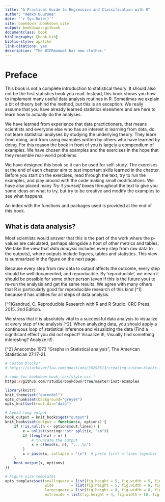 ```yaml
--- 
title: "A Practical Guide to Regression and Classification with R"
author: "Remko Duursma"
date: "`r Sys.Date()`"
site: bookdown::bookdown_site
output: bookdown::gitbook
documentclass: book
bibliography: [book.bib]
biblio-style: apalike
link-citations: yes
description: "The HIERmanual has new clothes."
---
```


# Preface

This book is not a complete introduction to statistical theory. It should also not be the first statistics book you read. Instead, this book shows you how to implement many useful data analysis routines in R. Sometimes we explain a bit of theory behind the method, but this is an exception. We really assume that you have already learned statistics elsewhere and are here to learn how to actually do the analyses.

We have learned from experience that data practictioners, that means scientists and everyone else who has an interest in learning from data, do not learn statistical analyses by studying the underlying theory. They learn from doing, and from using examples written by others who have learned by doing. For this reason the book in front of you is largely a compendium of examples. We have chosen the examples and the exercises in the hope that they resemble real-world problems. 

We have designed this book so it can be used for self-study. The exercises at the end of each chapter aim to test important skills learned in the chapter. Before you start on the exercises, read through the text, try to run the examples, and play around with the code making small modifications. We have also placed many *Try it yourself* boxes throughout the text to give you some ideas on what to try, but try to be creative and modify the examples to see what happens.

An index with the functions and packages used is provided at the end of this book.


## What is data analysis?

Most scientists would answer that this is the part of the work where the p-values are calculated, perhaps alongside a host of other metrics and tables. We take the view that *data analysis* includes every step from raw data to the outputs}, where outputs include figures, tables and statistics. This view is summarized in the figure on the next page.

Because every step from raw data to output affects the outcome, every step should be well documented, and reproducible. By 'reproducible', we mean it should be possible for some other person (even if this is the future you) to re-run the analysis and get the same results. We agree with many others that R is particularly good for reproducible research of this kind [^1] because it has utilities for all steps of data analysis. 

[^1]Gandrud, C. Reproducible Research with R and R Studio. CRC Press, 2015. 2nd Edition.

We stress that it is absolutely vital to a successful data analysis to visualize at every step of the analysis [^2]. When analyzing data, you should apply a continuous loop of statistical inference and visualizing the data (Find a significant effect you did not expect? Visualize it!; Visually find something interesting? Analyze it!).

[^2] Anscombe 1973 "Graphs in Statistical analysis", The American Statistician 27:17-21. 



```r

# Custom blocks!
# https://stackoverflow.com/questions/36293511/creating-custom-blocks-in-rstudios-bookdown

# code for bookdown book, css/style.css !
https://github.com/rstudio/bookdown/tree/master/inst/examples
```


```r

library(knitr)
knit_theme$set("earendel")
opts_chunk$set(background="grey94")
opts_knit$set(root.dir="data")

# Avoid long output
hook_output = knit_hooks$get("output")
knit_hooks$set(output = function(x, options) {
    if (!is.null(n <- options$out.lines)) {
        x = unlist(stringr::str_split(x, "\n"))
        if (length(x) > n) {
            # truncate the output
            x = c(head(x, n), "....\n")
        }
        x = paste(x, collapse = "\n")  # paste first n lines together
    }
    hook_output(x, options)
})

# Figure size templates
opts_template$set(smallsquare = list(fig.height = 5, fig.width = 5, fig.align="center", out.width=".6\\linewidth"),
                  wide        = list(fig.height = 5, fig.width = 9, fig.align="center", out.width=".8\\linewidth"),
                  largesquare = list(fig.height = 8, fig.width = 8, fig.align="center", out.width=".8\\linewidth"),
                  extrawide = list(fig.height = 4, fig.width = 10, fig.align="center", out.width=".9\\linewidth"))
```


